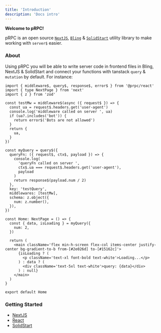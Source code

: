 ```yaml
---
title: 'Introduction'
description: 'Docs intro'
---
```


**Welcome to pRPC!**

pRPC is an open source [`NextJS`](/nextjs/install), [`Bling`](/react/install) & [`SolidStart`](/solid/install) utility library to make working with `server$` easier.

### About

Using pRPC you will be able to write server code in frontend files in Bling, NextJS & SolidStart and connect your functions with tanstack `query` & `mutation` by default. For instance:

```tsx
import { middleware$, query$, response$, error$ } from '@prpc/react'
import { type NextPage } from 'next'
import { z } from 'zod'

const testMw = middleware$(async ({ request$ }) => {
  const ua = request$.headers.get('user-agent')
  console.log('middleware called on server ', ua)
  if (ua?.includes('bot')) {
    return error$('Bots are not allowed')
  }
  return {
    ua,
  }
})

const myQuery = query$({
  queryFn: ({ request$, ctx$, payload }) => {
    console.log(
      'queryFn called on server ',
      ctx$.ua === request$.headers.get('user-agent'),
      payload
    )
    return response$(payload.num / 2)
  },
  key: 'testQuery',
  middlewares: [testMw],
  schema: z.object({
    num: z.number(),
  }),
})

const Home: NextPage = () => {
  const { data, isLoading } = myQuery({
    num: 2,
  })

  return (
    <main className='flex min-h-screen flex-col items-center justify-center bg-gradient-to-b from-[#2e026d] to-[#15162c]'>
      {isLoading ? (
        <p className='text-xl font-bold text-white'>Loading...</p>
      ) : data ? (
        <div className='text-5xl text-white'>query: {data}</div>
      ) : null}
    </main>
  )
}

export default Home
```

### Getting Started

- [NextJS](/nextjs/install)
- [React](/react/install)
- [SolidStart](/solid/install)
